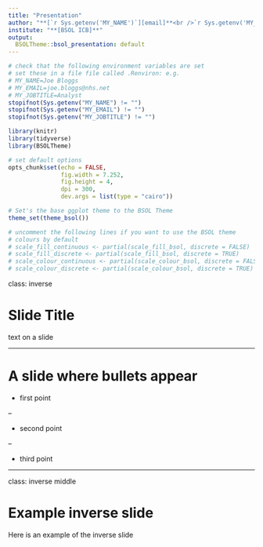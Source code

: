 ```yaml
---
title: "Presentation"
author: "**[`r Sys.getenv('MY_NAME')`][email]**<br />`r Sys.getenv('MY_JOBTITLE')`"
institute: "**[BSOL ICB]**"
output:
  BSOLTheme::bsol_presentation: default
---
```


```r
# check that the following environment variables are set
# set these in a file file called .Renviron: e.g.
# MY_NAME=Joe Bloggs
# MY_EMAIL=joe.bloggs@nhs.net
# MY_JOBTITLE=Analyst
stopifnot(Sys.getenv("MY_NAME") != "")
stopifnot(Sys.getenv("MY_EMAIL") != "")
stopifnot(Sys.getenv("MY_JOBTITLE") != "")

library(knitr)
library(tidyverse)
library(BSOLTheme)

# set default options
opts_chunk$set(echo = FALSE,
               fig.width = 7.252,
               fig.height = 4,
               dpi = 300,
               dev.args = list(type = "cairo"))

# Set's the base ggplot theme to the BSOL Theme
theme_set(theme_bsol())

# uncomment the following lines if you want to use the BSOL theme
# colours by default
# scale_fill_continuous <- partial(scale_fill_bsol, discrete = FALSE)
# scale_fill_discrete <- partial(scale_fill_bsol, discrete = TRUE)
# scale_colour_continuous <- partial(scale_colour_bsol, discrete = FALSE)
# scale_colour_discrete <- partial(scale_colour_bsol, discrete = TRUE)
```

class: inverse

# Slide Title

text on a slide

---

# A slide where bullets appear

* first point

--

* second point

--

* third point

---
class: inverse middle

# Example inverse slide
Here is an example of the inverse slide
